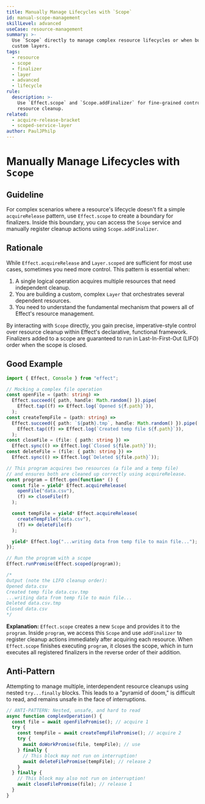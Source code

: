 ```yaml
---
title: Manually Manage Lifecycles with `Scope`
id: manual-scope-management
skillLevel: advanced
useCase: resource-management
summary: >-
  Use `Scope` directly to manage complex resource lifecycles or when building
  custom layers.
tags:
  - resource
  - scope
  - finalizer
  - layer
  - advanced
  - lifecycle
rule:
  description: >-
    Use `Effect.scope` and `Scope.addFinalizer` for fine-grained control over
    resource cleanup.
related:
  - acquire-release-bracket
  - scoped-service-layer
author: PaulJPhilp
---
```


# Manually Manage Lifecycles with `Scope`

## Guideline

For complex scenarios where a resource's lifecycle doesn't fit a simple `acquireRelease` pattern, use `Effect.scope` to create a boundary for finalizers. Inside this boundary, you can access the `Scope` service and manually register cleanup actions using `Scope.addFinalizer`.

## Rationale

While `Effect.acquireRelease` and `Layer.scoped` are sufficient for most use cases, sometimes you need more control. This pattern is essential when:
1.  A single logical operation acquires multiple resources that need independent cleanup.
2.  You are building a custom, complex `Layer` that orchestrates several dependent resources.
3.  You need to understand the fundamental mechanism that powers all of Effect's resource management.

By interacting with `Scope` directly, you gain precise, imperative-style control over resource cleanup within Effect's declarative, functional framework. Finalizers added to a scope are guaranteed to run in Last-In-First-Out (LIFO) order when the scope is closed.

## Good Example

```typescript
import { Effect, Console } from "effect";

// Mocking a complex file operation
const openFile = (path: string) =>
  Effect.succeed({ path, handle: Math.random() }).pipe(
    Effect.tap((f) => Effect.log(`Opened ${f.path}`)),
  );
const createTempFile = (path: string) =>
  Effect.succeed({ path: `${path}.tmp`, handle: Math.random() }).pipe(
    Effect.tap((f) => Effect.log(`Created temp file ${f.path}`)),
  );
const closeFile = (file: { path: string }) =>
  Effect.sync(() => Effect.log(`Closed ${file.path}`));
const deleteFile = (file: { path: string }) =>
  Effect.sync(() => Effect.log(`Deleted ${file.path}`));

// This program acquires two resources (a file and a temp file)
// and ensures both are cleaned up correctly using acquireRelease.
const program = Effect.gen(function* () {
  const file = yield* Effect.acquireRelease(
    openFile("data.csv"),
    (f) => closeFile(f)
  );

  const tempFile = yield* Effect.acquireRelease(
    createTempFile("data.csv"),
    (f) => deleteFile(f)
  );

  yield* Effect.log("...writing data from temp file to main file...");
});

// Run the program with a scope
Effect.runPromise(Effect.scoped(program));

/*
Output (note the LIFO cleanup order):
Opened data.csv
Created temp file data.csv.tmp
...writing data from temp file to main file...
Deleted data.csv.tmp
Closed data.csv
*/
```

**Explanation:**
`Effect.scope` creates a new `Scope` and provides it to the `program`. Inside `program`, we access this `Scope` and use `addFinalizer` to register cleanup actions immediately after acquiring each resource. When `Effect.scope` finishes executing `program`, it closes the scope, which in turn executes all registered finalizers in the reverse order of their addition.

## Anti-Pattern

Attempting to manage multiple, interdependent resource cleanups using nested `try...finally` blocks. This leads to a "pyramid of doom," is difficult to read, and remains unsafe in the face of interruptions.

```typescript
// ANTI-PATTERN: Nested, unsafe, and hard to read
async function complexOperation() {
  const file = await openFilePromise(); // acquire 1
  try {
    const tempFile = await createTempFilePromise(); // acquire 2
    try {
      await doWorkPromise(file, tempFile); // use
    } finally {
      // This block may not run on interruption!
      await deleteFilePromise(tempFile); // release 2
    }
  } finally {
    // This block may also not run on interruption!
    await closeFilePromise(file); // release 1
  }
}
```
